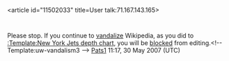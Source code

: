 <article id="11502033" title=User talk:71.167.143.165>
	<talkpage id="11502033" title="User talk:71.167.143.165">
{{{icon|[[Image:Nuvola apps important.svg|25px|left]] }}}Please stop. If you continue to [[Wikipedia:Vandalism|vandalize]] Wikipedia, as you did to [[:Template:New York Jets depth chart]], you will be [[Wikipedia:Blocking policy|blocked]] from editing.&lt;!-- Template:uw-vandalism3 --&gt; [[User:Pats1|Pats1]] 11:17, 30 May 2007 (UTC)
	</talkpage>
</article>